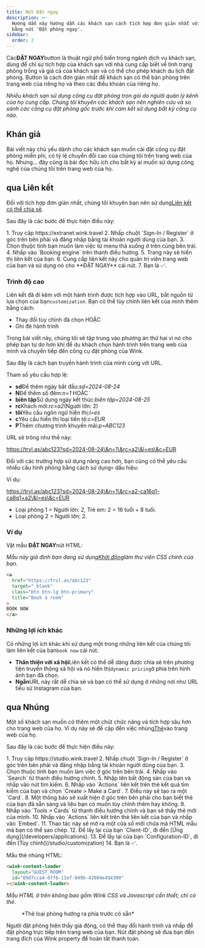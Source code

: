 ```yaml
---
title: Nút Đặt ngay
description: >-
  Hướng dẫn này hướng dẫn các khách sạn cách tích hợp đơn giản nhất với Wink
  bằng nút 'Đặt phòng ngay'.
sidebar:
  order: 2
---
```


Các**ĐẶT NGAY**button là thuật ngữ phổ biến trong ngành dịch vụ khách sạn, dùng để chỉ sự tích hợp của khách sạn với nhà cung cấp biết về tình trạng phòng trống và giá cả của khách sạn và có thể cho phép khách du lịch đặt phòng. Button là cách đơn giản nhất để khách sạn có thể bán phòng trên trang web của riêng họ và theo các điều khoản của riêng họ.

*Nhiều khách sạn sử dụng công cụ đặt phòng trọn gói do người quản lý kênh của họ cung cấp. Chúng tôi khuyên các khách sạn nên nghiên cứu và so sánh các công cụ đặt phòng gốc trước khi cam kết sử dụng bất kỳ công cụ nào.*

## Khán giả

Bài viết này chủ yếu dành cho các khách sạn muốn cài đặt công cụ đặt phòng miễn phí, có tỷ lệ chuyển đổi cao của chúng tôi trên trang web của họ.
Nhưng... đây cũng là bài đọc hữu ích cho bất kỳ ai muốn sử dụng công nghệ của chúng tôi trên trang web của họ.

## qua Liên kết

Đối với tích hợp đơn giản nhất, chúng tôi khuyên bạn nên sử dụng[Liên kết có thể chia sẻ](/studio/shareable-links).

Sau đây là các bước để thực hiện điều này:

<Steps>
  1. Truy cập https://extranet.wink.travel
  2. Nhấp chuột `Sign-In / Register` ở góc trên bên phải và đăng nhập bằng tài khoản người dùng của bạn.
  3. Chọn thuộc tính bạn muốn làm việc từ menu thả xuống ở trên cùng bên trái.
  4. Nhấp vào `Booking engine` trên thanh điều hướng.
  5. Trang này sẽ hiển thị liên kết của bạn.
  6. Cung cấp liên kết này cho quản trị viên trang web của bạn và sử dụng nó cho **ĐẶT NGAY** cái nút.
  7. Bạn là ✅.
</Steps>


### Trình độ cao

Liên kết đã đi kèm với một hành trình được tích hợp vào URL, bắt nguồn từ lựa chọn của bạn`customization`.
Bạn có thể tùy chỉnh liên kết của mình thêm bằng cách:

* Thay đổi tùy chỉnh đã chọn HOẶC
* Ghi đè hành trình

Trong bài viết này, chúng tôi sẽ tập trung vào phương án thứ hai vì nó cho phép bạn tự do hơn khi để du khách chọn hành trình trên trang web của mình và chuyển tiếp đến công cụ đặt phòng của Wink.

Sau đây là cách bạn truyền hành trình của mình cùng với URL.

Tham số yêu cầu hợp lệ:

* **sd**Để thêm ngày bắt đầu:*sd=2024-08-24*
* **N**Để thêm số đêm:*n=1* HOẶC
* **biên tập**Sử dụng ngày kết thúc:*biên tập=2024-08-25*
* **rc**Khách mời:*rc=a2*(Người lớn: 2)
* **tôi**Yêu cầu ngôn ngữ hiển thị:*l=es*
* **c**Yêu cầu hiển thị loại tiền tệ:*c=EUR*
* **P**Thêm chương trình khuyến mãi:*p=ABC123*

URL sẽ trông như thế này:

https://trvl.as/abc123?sd=2024-08-24\&n=1\&rc=a2\&l=es\&c=EUR

Đối với các trường hợp sử dụng nâng cao hơn, bạn cũng có thể yêu cầu nhiều cấu hình phòng bằng cách sử dụng`+` dấu hiệu:

Ví dụ:

https://trvl.as/abc123?sd=2024-08-24\&n=1\&rc=a2-ca16q1-ca8q1+a2\&l=es\&c=EUR

* Loại phòng 1 = Người lớn: 2, Trẻ em: 2 = 16 tuổi + 8 tuổi.
* Loại phòng 2 = Người lớn: 2.

### Ví dụ

Vật mẫu **ĐẶT NGAY**nút HTML:

*Mẫu này giả định bạn đang sử dụng[Khởi động](https://getbootstrap.com)làm thư viện CSS chính của bạn.*

```html
<a 
  href="https://trvl.as/abc123" 
  target="_blank" 
  class="btn btn-lg btn-primary" 
  title="Book a room"
>
BOOK NOW
</a>
```

### Những lợi ích khác

Có những lợi ích khác khi sử dụng một trong những liên kết của chúng tôi làm liên kết của bạn`book now` cái nút.

* **Thân thiện với xã hội**Liên kết có thể dễ dàng được chia sẻ trên phương tiện truyền thông xã hội và nó hiển thị`dynamic pricing`ở phía trên hình ảnh bạn đã chọn.
* **Ngắn**URL này rất dễ chia sẻ và bạn có thể sử dụng ở những nơi như URL tiểu sử Instagram của bạn.

## qua Nhúng

Một số khách sạn muốn có thêm một chút chức năng và tích hợp sâu hơn cho trang web của họ. Ví dụ này sẽ đề cập đến việc nhúng[Thẻ](/studio/cards)vào trang web của họ.

Sau đây là các bước để thực hiện điều này:

<Steps>
  1. Truy cập https://studio.wink.travel
  2. Nhấp chuột `Sign-In / Register` ở góc trên bên phải và đăng nhập bằng tài khoản người dùng của bạn.
  3. Chọn thuộc tính bạn muốn làm việc ở góc trên bên trái.
  4. Nhấp vào `Search` từ thanh điều hướng chính.
  5. Nhập tên bất động sản của bạn và nhấp vào nút tìm kiếm.
  6. Nhấp vào `Actions` liên kết trên thẻ kết quả tìm kiếm của bạn và chọn `Create > Make a Card`.
  7. Điều này sẽ tạo ra một `Card`.
  8. Một thông báo sẽ xuất hiện ở góc trên bên phải cho bạn biết thẻ của bạn đã sẵn sàng và liệu bạn có muốn tùy chỉnh thêm hay không.
  9. Nhấp vào `Tools > Cards` từ thanh điều hướng chính và bạn sẽ thấy thẻ mới của mình.
  10. Nhấp vào `Actions` liên kết trên thẻ liên kết của bạn và nhấp vào `Embed`.
  11. Thao tác này sẽ mở ra một cửa sổ mới chứa mã HTML mẫu mà bạn có thể sao chép.
  12. Để lấy lại của bạn `Client-ID`, đi đến [Ứng dụng](/developers/applications).
  13. Để lấy lại của bạn `Configuration-ID`, đi đến [Tùy chỉnh](/studio/customization)
  14. Bạn là ✅.
</Steps>


Mẫu thẻ nhúng HTML:

```html
<wink-content-loader
  layout="GUEST_ROOM"
  id="09d7cca4-6ff6-11ef-949b-42004e494300"
></wink-content-loader>
```

*Mẫu HTML ở trên không bao gồm Wink CSS và Javascript cần thiết; chỉ có thẻ.*

<figure>
  <CloudinaryImage width="350" height="829" resize="scale" quality="best" alt="Xem trước thẻ" src="academy/card-example" errorImage="noimage_opaque_nyrtl0.png" />

  <figcaption>*Thẻ loại phòng hướng ra phía trước có sẵn*</figcaption>
</figure>


Người đặt phòng hiện thấy giá động, có thể thay đổi hành trình và nhấp để đặt phòng trực tiếp trên trang web của bạn. Nút đặt phòng sẽ đưa bạn đến trang đích của Wink property để hoàn tất thanh toán.

